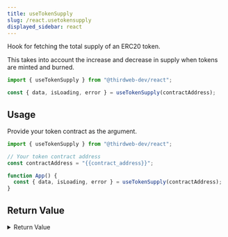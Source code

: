 ```yaml
---
title: useTokenSupply
slug: /react.usetokensupply
displayed_sidebar: react
---
```


Hook for fetching the total supply of an ERC20 token.

This takes into account the increase and decrease in supply when tokens are minted and burned.

```jsx
import { useTokenSupply } from "@thirdweb-dev/react";

const { data, isLoading, error } = useTokenSupply(contractAddress);
```

## Usage

Provide your token contract as the argument.

```jsx
import { useTokenSupply } from "@thirdweb-dev/react";

// Your token contract address
const contractAddress = "{{contract_address}}";

function App() {
  const { data, isLoading, error } = useTokenSupply(contractAddress);
}
```

## Return Value

<details>
  <summary>Return Value</summary>
  <div>

The hook returns an object containing the following data:

```ts
{
  symbol: string;
  value: BigNumber;
  name: string;
  decimals: number;
  displayValue: string;
}
```

</div>
</details>
